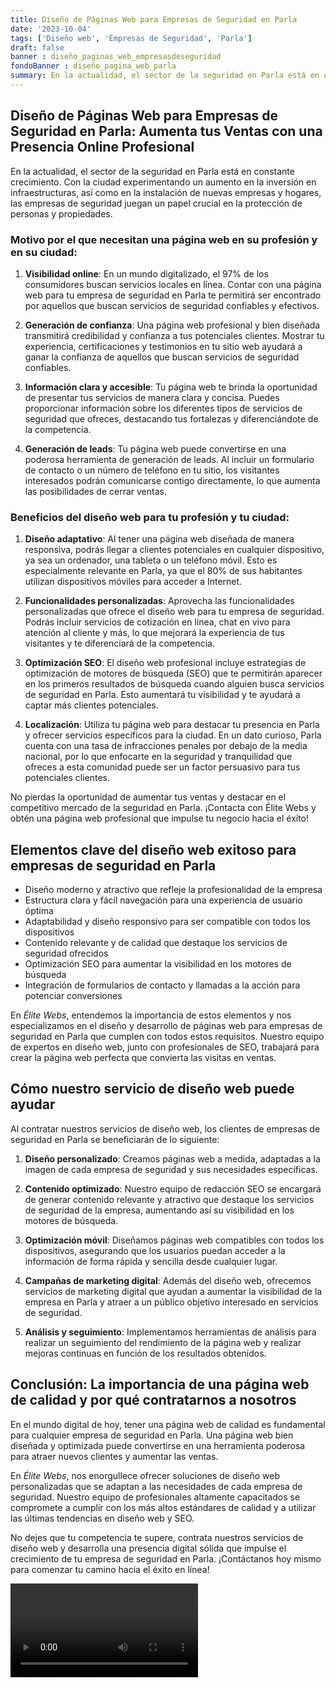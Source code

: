 ```yaml
---
title: Diseño de Páginas Web para Empresas de Seguridad en Parla
date: '2023-10-04'
tags: ['Diseño web', 'Empresas de Seguridad', 'Parla']
draft: false
banner : diseño_paginas_web_empresasdeseguridad
fondoBanner : diseño_pagina_web_parla
summary: En la actualidad, el sector de la seguridad en Parla está en constante crecimiento. Con la ciudad experimentando un aumento en la inversión en infraestructuras, así como en la instalación de nuevas empresas y hogares, las empresas de seguridad juegan un papel crucial en la protección de personas y propiedades.
---
```


## Diseño de Páginas Web para Empresas de Seguridad en Parla: Aumenta tus Ventas con una Presencia Online Profesional

En la actualidad, el sector de la seguridad en Parla está en constante crecimiento. Con la ciudad experimentando un aumento en la inversión en infraestructuras, así como en la instalación de nuevas empresas y hogares, las empresas de seguridad juegan un papel crucial en la protección de personas y propiedades.

### Motivo por el que necesitan una página web en su profesión y en su ciudad:

1. **Visibilidad online**: En un mundo digitalizado, el 97% de los consumidores buscan servicios locales en línea. Contar con una página web para tu empresa de seguridad en Parla te permitirá ser encontrado por aquellos que buscan servicios de seguridad confiables y efectivos.

2. **Generación de confianza**: Una página web profesional y bien diseñada transmitirá credibilidad y confianza a tus potenciales clientes. Mostrar tu experiencia, certificaciones y testimonios en tu sitio web ayudará a ganar la confianza de aquellos que buscan servicios de seguridad confiables.

3. **Información clara y accesible**: Tu página web te brinda la oportunidad de presentar tus servicios de manera clara y concisa. Puedes proporcionar información sobre los diferentes tipos de servicios de seguridad que ofreces, destacando tus fortalezas y diferenciándote de la competencia.

4. **Generación de leads**: Tu página web puede convertirse en una poderosa herramienta de generación de leads. Al incluir un formulario de contacto o un número de teléfono en tu sitio, los visitantes interesados podrán comunicarse contigo directamente, lo que aumenta las posibilidades de cerrar ventas.

### Beneficios del diseño web para tu profesión y tu ciudad:

1. **Diseño adaptativo**: Al tener una página web diseñada de manera responsiva, podrás llegar a clientes potenciales en cualquier dispositivo, ya sea un ordenador, una tableta o un teléfono móvil. Esto es especialmente relevante en Parla, ya que el 80% de sus habitantes utilizan dispositivos móviles para acceder a Internet.

2. **Funcionalidades personalizadas**: Aprovecha las funcionalidades personalizadas que ofrece el diseño web para tu empresa de seguridad. Podrás incluir servicios de cotización en línea, chat en vivo para atención al cliente y más, lo que mejorará la experiencia de tus visitantes y te diferenciará de la competencia.

3. **Optimización SEO**: El diseño web profesional incluye estrategias de optimización de motores de búsqueda (SEO) que te permitirán aparecer en los primeros resultados de búsqueda cuando alguien busca servicios de seguridad en Parla. Esto aumentará tu visibilidad y te ayudará a captar más clientes potenciales.

4. **Localización**: Utiliza tu página web para destacar tu presencia en Parla y ofrecer servicios específicos para la ciudad. En un dato curioso, Parla cuenta con una tasa de infracciones penales por debajo de la media nacional, por lo que enfocarte en la seguridad y tranquilidad que ofreces a esta comunidad puede ser un factor persuasivo para tus potenciales clientes.

No pierdas la oportunidad de aumentar tus ventas y destacar en el competitivo mercado de la seguridad en Parla. ¡Contacta con Élite Webs y obtén una página web profesional que impulse tu negocio hacia el éxito!

<GifSeo />

<Cta />

## Elementos clave del diseño web exitoso para empresas de seguridad en Parla ##

- Diseño moderno y atractivo que refleje la profesionalidad de la empresa
- Estructura clara y fácil navegación para una experiencia de usuario óptima
- Adaptabilidad y diseño responsivo para ser compatible con todos los dispositivos
- Contenido relevante y de calidad que destaque los servicios de seguridad ofrecidos
- Optimización SEO para aumentar la visibilidad en los motores de búsqueda
- Integración de formularios de contacto y llamadas a la acción para potenciar conversiones

En *Élite Webs*, entendemos la importancia de estos elementos y nos especializamos en el diseño y desarrollo de páginas web para empresas de seguridad en Parla que cumplen con todos estos requisitos. Nuestro equipo de expertos en diseño web, junto con profesionales de SEO, trabajará para crear la página web perfecta que convierta las visitas en ventas.

## Cómo nuestro servicio de diseño web puede ayudar ##

Al contratar nuestros servicios de diseño web, los clientes de empresas de seguridad en Parla se beneficiarán de lo siguiente:

1. **Diseño personalizado**: Creamos páginas web a medida, adaptadas a la imagen de cada empresa de seguridad y sus necesidades específicas.

2. **Contenido optimizado**: Nuestro equipo de redacción SEO se encargará de generar contenido relevante y atractivo que destaque los servicios de seguridad de la empresa, aumentando así su visibilidad en los motores de búsqueda.

3. **Optimización móvil**: Diseñamos páginas web compatibles con todos los dispositivos, asegurando que los usuarios puedan acceder a la información de forma rápida y sencilla desde cualquier lugar.

4. **Campañas de marketing digital**: Además del diseño web, ofrecemos servicios de marketing digital que ayudan a aumentar la visibilidad de la empresa en Parla y atraer a un público objetivo interesado en servicios de seguridad.

5. **Análisis y seguimiento**: Implementamos herramientas de análisis para realizar un seguimiento del rendimiento de la página web y realizar mejoras continuas en función de los resultados obtenidos.

## Conclusión: La importancia de una página web de calidad y por qué contratarnos a nosotros ##

En el mundo digital de hoy, tener una página web de calidad es fundamental para cualquier empresa de seguridad en Parla. Una página web bien diseñada y optimizada puede convertirse en una herramienta poderosa para atraer nuevos clientes y aumentar las ventas.

En *Élite Webs*, nos enorgullece ofrecer soluciones de diseño web personalizadas que se adaptan a las necesidades de cada empresa de seguridad. Nuestro equipo de profesionales altamente capacitados se compromete a cumplir con los más altos estándares de calidad y a utilizar las últimas tendencias en diseño web y SEO.

No dejes que tu competencia te supere, contrata nuestros servicios de diseño web y desarrolla una presencia digital sólida que impulse el crecimiento de tu empresa de seguridad en Parla. ¡Contáctanos hoy mismo para comenzar tu camino hacia el éxito en línea!

<Video />

<CtaBot job='Empresas de Seguridad' city='Parla'/>

<Gmaps query='Parla+españa+maps' />